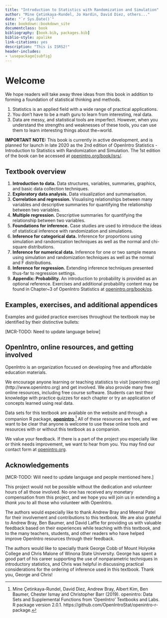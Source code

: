 ```yaml
--- 
title: "Introduction to Statistics with Randomization and Simulation"
author: "Mine Çetinkaya-Rundel, Jo Hardin, David Diez, others..."
date: "`r Sys.Date()`"
site: bookdown::bookdown_site
documentclass: book
bibliography: [book.bib, packages.bib]
biblio-style: apalike
link-citations: yes
description: "This is ISRS2!"
header-includes:
- \usepackage{subfig}
---
```


# Welcome {-}

<!--
This book may be downloaded as a free PDF at [openintro.org](http://www.openintro.org).
-->

We hope readers will take away three ideas from this book in addition to forming a foundation of statistical thinking and methods.

1. Statistics is an applied field with a wide range of practical applications.
2. You don't have to be a math guru to learn from interesting, real data.
3. Data are messy, and statistical tools are imperfect. However, when you understand the strengths and weaknesses of these tools, you can use them to learn interesting things about the~world.

**IMPORTANT NOTE:** This book is currently in active development, and is planned for launch in late 2020 as the 2nd edition of OpenIntro Statistics - Introduction to Statistics with Randomization and Simulation. The 1st edition of the book can be accessed at [openintro.org/book/isrs/](https://www.openintro.org/book/isrs/).

## Textbook overview {-}

1. **Introduction to data.** Data structures, variables, summaries, graphics, and basic data collection techniques.
2. **Exploratory data analysis.** Data visualization and summarisation.
3. **Correlation and regression.** Visualising relationships between many variables and descriptive summaries for quantifying the relationship between two variables.
4. **Multiple regression.** Descriptive summaries for quantifying the relationship between two variables.
5. **Foundations for inference.** Case studies are used to introduce the ideas of statistical inference with randomization and simulations. 
6. **Inference for categorical data.** Inference for proportions using simulation and randomization techniques as well as the normal and chi-square distributions.
7. **Inference for numerical data.** Inference for one or two sample means using simulation and randomization techniques as well as the normal and F distributions.
8. **Inference for regression.** Extending inference techniques presented thus-far to regression settings.
7. **Appendix: Probability.** An introduction to probability is provided as an optional reference. Exercises and additional probability content may be found in Chapter~3 of OpenIntro Statistics at [openintro.org/book/os](https://www.openintro.org/book/os/).

## Examples, exercises, and additional appendices {-}

Examples and guided practice exercises throughout the textbook may be identified by their distinctive bullets:

[MCR-TODO: Need to update language below]

<!--
\begin{example}{Large filled bullets signal the start of an example.}
Full solutions to examples are provided and often include an accompanying table or figure.
 \end{example}

\begin{exercise}
Large empty bullets signal to readers that an exercise has been inserted into the text for additional practice and guidance. Solutions for all guided practice exercises are provided in footnotes.\footnote{Full solutions are located down here in the footnote!}
\end{exercise}

Exercises at the end of each chapter are useful for practice or homework assignments. Many of these questions have multiple parts, and solutions to odd-numbered exercises can be found in Appendix~\ref{eoceSolutions}. %These end-of-chapter exercises are also available online in a public question bank at \textbf{openintro.org}, and the available selection is constantly growing based on teacher contributions. Numbered citations in end-of-chapter exercises may be found in Appendix~B.

Probability tables for the normal, $t$, and chi-square distributions are in Appendix~\ref{distributionTables}, and PDF copies of these tables are also available from \href{http://www.openintro.org}{\color{black}\textbf{openintro.org}}.

-->

## OpenIntro, online resources, and getting involved {-}

OpenIntro is an organization focused on developing free and affordable education materials.

We encourage anyone learning or teaching statistics to visit [openintro.org] (http://www.openintro.org) and get involved. We also provide many free online resources, including free course software. Students can test their knowledge with practice quizzes for each chapter or try an application of concepts learned using real data. 

Data sets for this textbook are available on the website and through a companion R package, [**openintro**](http://openintrostat.github.io/openintro-r-package/).^[Mine Çetinkaya-Rundel, David Diez, Andrew Bray, Albert Kim, Ben Baumer, Chester Ismay and Christopher Barr (2019). openintro: Data Sets and Supplemental Functions from 'OpenIntro' Textbooks and Labs. R package version 2.0.1. https://github.com/OpenIntroStat/openintro-r-package.] All of these resources are free, and we want to be clear that anyone is welcome to use these online tools and resources with or without this textbook as a companion.

We value your feedback. If there is a part of the project you especially like or think needs improvement, we want to hear from you. You may find our contact form at [openintro.org](https://www.openintro.org/form/?f=contact).

## Acknowledgements {-}

[MCR-TODO: Will need to update language and people mentioned here.]

This project would not be possible without the dedication and volunteer hours of all those involved. No one has received any monetary compensation from this project, and we hope you will join us in extending a *thank you* to all those who volunteer with OpenIntro.

The authors would especially like to thank Andrew Bray and Meenal Patel for their involvement and contributions to this textbook. We are also grateful to Andrew Bray, Ben Baumer, and David Laffie for providing us with valuable feedback based on their experiences while teaching with this textbook, and to the many teachers, students, and other readers who have helped improve OpenIntro resources through their feedback.

The authors would like to specially thank George Cobb of Mount Holyoke College and Chris Malone of Winona State University. George has spent a good part of his career supporting the use of nonparametric techniques in introductory statistics, and Chris was helpful in discussing practical considerations for the ordering of inference used in this textbook. Thank you, George and Chris!

